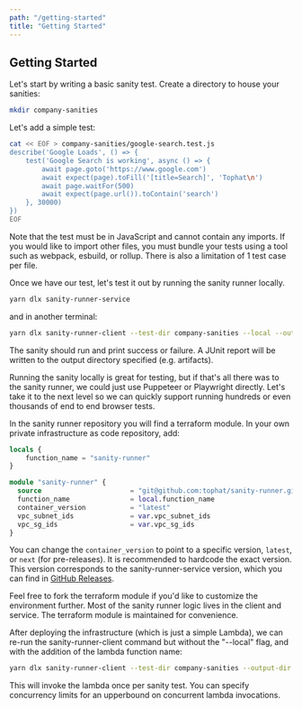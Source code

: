 ```yaml
---
path: "/getting-started"
title: "Getting Started"
---
```


## Getting Started

Let's start by writing a basic sanity test. Create a directory to house your sanities:

```sh
mkdir company-sanities
```

Let's add a simple test:

```sh
cat << EOF > company-sanities/google-search.test.js
describe('Google Loads', () => {
    test('Google Search is working', async () => {
        await page.goto('https://www.google.com')
        await expect(page).toFill('[title=Search]', 'Tophat\n')
        await page.waitFor(500)
        await expect(page.url()).toContain('search')
    }, 30000)
})
EOF
```

Note that the test must be in JavaScript and cannot contain any imports. If you would like to import other files, you must bundle your tests using a tool such as webpack, esbuild, or rollup. There is also a limitation of 1 test case per file.

Once we have our test, let's test it out by running the sanity runner locally.

```sh
yarn dlx sanity-runner-service
```

and in another terminal:

```sh
yarn dlx sanity-runner-client --test-dir company-sanities --local --output-dir artifacts -vv
```

The sanity should run and print success or failure. A JUnit report will be written to the output directory specified (e.g. artifacts).

Running the sanity locally is great for testing, but if that's all there was to the sanity runner, we could just use Puppeteer or Playwright directly. Let's take it to the next level so we can quickly support running hundreds or even thousands of end to end browser tests.

In the sanity runner repository you will find a terraform module. In your own private infrastructure as code repository, add:

```terraform
locals {
    function_name = "sanity-runner"
}

module "sanity-runner" {
  source                      = "git@github.com:tophat/sanity-runner.git//terraform?ref=sanity-runner-terraform@1.0.0"
  function_name               = local.function_name
  container_version           = "latest"
  vpc_subnet_ids              = var.vpc_subnet_ids
  vpc_sg_ids                  = var.vpc_sg_ids
}
```

You can change the `container_version` to point to a specific version, `latest`, or `next` (for pre-releases). It is recommended to hardcode the exact version. This version corresponds to the sanity-runner-service version, which you can find in [GitHub Releases](https://github.com/tophat/sanity-runner/releases).

Feel free to fork the terraform module if you'd like to customize the environment further. Most of the sanity runner logic lives in the client and service. The terraform module is maintained for convenience.

After deploying the infrastructure (which is just a simple Lambda), we can re-run the sanity-runner-client command but without the "--local" flag, and with the addition of the lambda function name:

```sh
yarn dlx sanity-runner-client --test-dir company-sanities --output-dir artifacts -vv --lambdaFunction sanity-runner
```

This will invoke the lambda once per sanity test. You can specify concurrency limits for an upperbound on concurrent lambda invocations.
